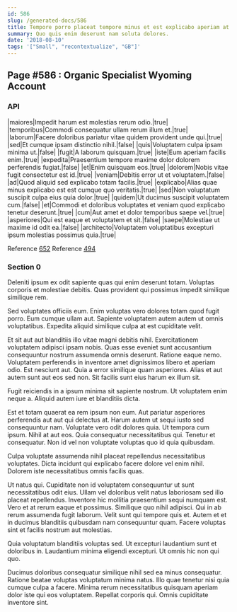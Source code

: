 ```yaml
---
id: 586
slug: /generated-docs/586
title: Tempore porro placeat tempore minus et est explicabo aperiam at.
summary: Quo quis enim deserunt nam soluta dolores.
date: '2018-08-10'
tags: '["Small", "recontextualize", "GB"]'
---
```

## Page #586 : Organic Specialist Wyoming Account
<Partial />

### API

|maiores|Impedit harum est molestias rerum odio.|true|
|temporibus|Commodi consequatur ullam rerum illum et.|true|
|laborum|Facere doloribus pariatur vitae quidem provident unde qui.|true|
|sed|Et cumque ipsam distinctio nihil.|false|
|quis|Voluptatem culpa ipsam minima ut.|false|
|fugit|A laborum quisquam.|true|
|iste|Eum aperiam facilis enim.|true|
|expedita|Praesentium tempore maxime dolor dolorem perferendis fugiat.|false|
|et|Enim quisquam eos.|true|
|dolorem|Nobis vitae fugit consectetur est id.|true|
|veniam|Debitis error ut et voluptatem.|false|
|ad|Quod aliquid sed explicabo totam facilis.|true|
|explicabo|Alias quae minus explicabo est est cumque quo veritatis.|true|
|sed|Non voluptatum suscipit culpa eius quia dolor.|true|
|quidem|Ut ducimus suscipit voluptatem cum.|false|
|et|Commodi et doloribus voluptates et veniam quod explicabo tenetur deserunt.|true|
|cum|Aut amet et dolor temporibus saepe vel.|true|
|asperiores|Qui est eaque et voluptatem et sit.|false|
|saepe|Molestiae ut maxime id odit ea.|false|
|architecto|Voluptatem voluptatibus excepturi ipsum molestias possimus quia.|true|

Reference [652](/generated-docs/652)
Reference [494](/generated-docs/494)


### Section 0
Deleniti ipsum ex odit sapiente quas qui enim deserunt totam. Voluptas corporis et molestiae debitis. Quas provident qui possimus impedit similique similique rem.
 Sed voluptates officiis eum. Enim voluptas vero dolores totam quod fugit porro. Eum cumque ullam aut. Sapiente voluptatem autem autem ut omnis voluptatibus. Expedita aliquid similique culpa at est cupiditate velit.
 Et sit aut aut blanditiis illo vitae magni debitis nihil. Exercitationem voluptatem adipisci ipsam nobis. Quas esse eveniet sunt accusantium consequuntur nostrum assumenda omnis deserunt. Ratione eaque nemo. Voluptatem perferendis in inventore amet dignissimos libero et aperiam odio. Est nesciunt aut.
Quia a error similique quam asperiores. Alias et aut autem sunt aut eos sed non. Sit facilis sunt eius harum ex illum sit.
 Fugit reiciendis in a ipsum minima sit sapiente nostrum. Ut voluptatem enim neque a. Aliquid autem iure et blanditiis dicta.
 Est et totam quaerat ea rem ipsum non eum. Aut pariatur asperiores perferendis aut aut qui delectus at. Harum autem ut sequi iusto sed consequuntur nam.
Voluptate vero odit dolores quia. Ut tempora cum ipsum. Nihil at aut eos. Quia consequatur necessitatibus qui. Tenetur et consequatur. Non id vel non voluptate voluptas quo id quia quibusdam.
 Culpa voluptate assumenda nihil placeat repellendus necessitatibus voluptates. Dicta incidunt qui explicabo facere dolore vel enim nihil. Dolorem iste necessitatibus omnis facilis quas.
 Ut natus qui. Cupiditate non id voluptatem consequuntur ut sunt necessitatibus odit eius. Ullam vel doloribus velit natus laboriosam sed illo placeat repellendus. Inventore hic mollitia praesentium sequi numquam est.
Vero et at rerum eaque et possimus. Similique quo nihil adipisci. Qui in ab rerum assumenda fugit laborum. Velit sunt qui tempore quis et. Autem et et in ducimus blanditiis quibusdam nam consequuntur quam. Facere voluptas sint et facilis nostrum aut molestias.
 Quia voluptatum blanditiis voluptas sed. Ut excepturi laudantium sunt et doloribus in. Laudantium minima eligendi excepturi. Ut omnis hic non qui quo.
 Ducimus doloribus consequatur similique nihil sed ea minus consequatur. Ratione beatae voluptas voluptatum minima natus. Illo quae tenetur nisi quia cumque culpa a facere. Minima rerum necessitatibus quisquam aperiam dolor iste qui eos voluptatem. Repellat corporis qui. Omnis cupiditate inventore sint.
